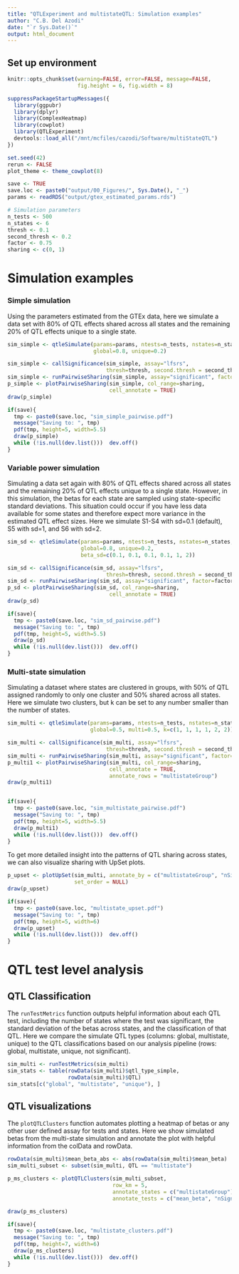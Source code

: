 ```yaml
---
title: "QTLExperiment and multistateQTL: Simulation examples"
author: "C.B. Del Azodi"
date: "`r Sys.Date()`"
output: html_document
---
```


## Set up environment

```r
knitr::opts_chunk$set(warning=FALSE, error=FALSE, message=FALSE, 
                      fig.height = 6, fig.width = 8)

```

```r
suppressPackageStartupMessages({
  library(ggpubr)
  library(dplyr)
  library(ComplexHeatmap)
  library(cowplot)
  library(QTLExperiment)
  devtools::load_all("/mnt/mcfiles/cazodi/Software/multiStateQTL")
})

set.seed(42)
rerun <- FALSE
plot_theme <- theme_cowplot(8)

save <- TRUE
save.loc <- paste0("output/00_Figures/", Sys.Date(), "_")
params <- readRDS("output/gtex_estimated_params.rds")

# Simulation parameters
n_tests <- 500
n_states <- 6
thresh <- 0.1
second_thresh <- 0.2
factor <- 0.75
sharing <- c(0, 1)
```


# Simulation examples

### Simple simulation

Using the parameters estimated from the GTEx data, here we simulate a data set with 80% of QTL effects shared across all states and the remaining 20% of QTL effects unique to a single state. 

```r
sim_simple <- qtleSimulate(params=params, ntests=n_tests, nstates=n_states, 
                           global=0.8, unique=0.2) 

sim_simple <- callSignificance(sim_simple, assay="lfsrs", 
                               thresh=thresh, second.thresh = second_thresh)
sim_simple <- runPairwiseSharing(sim_simple, assay="significant", factor=factor)
p_simple <- plotPairwiseSharing(sim_simple, col_range=sharing,
                                cell_annotate = TRUE)
draw(p_simple)

if(save){
  tmp <- paste0(save.loc, "sim_simple_pairwise.pdf")
  message("Saving to: ", tmp)
  pdf(tmp, height=5, width=5.5)
  draw(p_simple)
  while (!is.null(dev.list()))  dev.off()
}
```


### Variable power simulation

Simulating a data set again with 80% of QTL effects shared across all states and the remaining 20% of QTL effects unique to a single state. However, in this simulation, the betas for each state are sampled using state-specific standard deviations. This situation could occur if you have less data available for some states and therefore expect more variance in the estimated QTL effect sizes. Here we simulate S1-S4 with sd=0.1 (default), S5 with sd=1, and S6 with sd=2. 

```r
sim_sd <- qtleSimulate(params=params, ntests=n_tests, nstates=n_states, 
                       global=0.8, unique=0.2, 
                       beta_sd=c(0.1, 0.1, 0.1, 0.1, 1, 2))

sim_sd <- callSignificance(sim_sd, assay="lfsrs", 
                               thresh=thresh, second.thresh = second_thresh)
sim_sd <- runPairwiseSharing(sim_sd, assay="significant", factor=factor)
p_sd <- plotPairwiseSharing(sim_sd, col_range=sharing,
                                cell_annotate = TRUE)
draw(p_sd)

if(save){
  tmp <- paste0(save.loc, "sim_sd_pairwise.pdf")
  message("Saving to: ", tmp)
  pdf(tmp, height=5, width=5.5)
  draw(p_sd)
  while (!is.null(dev.list()))  dev.off()
}
```

### Multi-state simulation

Simulating a dataset where states are clustered in groups, with 50% of QTL assigned randomly to only one cluster and 50% shared across all states. Here we simulate two clusters, but k can be set to any number smaller than the number of states.

```r
sim_multi <- qtleSimulate(params=params, ntests=n_tests, nstates=n_states, 
                          global=0.5, multi=0.5, k=c(1, 1, 1, 1, 2, 2))

sim_multi <- callSignificance(sim_multi, assay="lfsrs", 
                               thresh=thresh, second.thresh = second_thresh)
sim_multi <- runPairwiseSharing(sim_multi, assay="significant", factor=factor)
p_multi1 <- plotPairwiseSharing(sim_multi, col_range=sharing,
                                cell_annotate = TRUE,
                                annotate_rows = "multistateGroup")
draw(p_multi1)


if(save){
  tmp <- paste0(save.loc, "sim_multistate_pairwise.pdf")
  message("Saving to: ", tmp)
  pdf(tmp, height=5, width=5.5)
  draw(p_multi1)
  while (!is.null(dev.list()))  dev.off()
}
```

To get more detailed insight into the patterns of QTL sharing across states, we can also visualize sharing with UpSet plots. 

```r
p_upset <- plotUpSet(sim_multi, annotate_by = c("multistateGroup", "nSignificant"), 
                     set_order = NULL)
draw(p_upset)

if(save){
  tmp <- paste0(save.loc, "multistate_upset.pdf")
  message("Saving to: ", tmp)
  pdf(tmp, height=5, width=6)
  draw(p_upset)
  while (!is.null(dev.list()))  dev.off()
}
```


# QTL test level analysis

## QTL Classification 

The `runTestMetrics` function outputs helpful information about each QTL test, including the number of states where the test was significant, the standard deviation of the betas across states, and the classification of that QTL. Here we compare the simulate QTL types (columns: global, multistate, unique) to the QTL classifications based on our analysis pipeline (rows: global, multistate, unique, not significant).

```r
sim_multi <- runTestMetrics(sim_multi)
sim_stats <- table(rowData(sim_multi)$qtl_type_simple, 
                   rowData(sim_multi)$QTL)
sim_stats[c("global", "multistate", "unique"), ]
```

## QTL visualizations

The `plotQTLClusters` function automates plotting a heatmap of betas or any other user defined assay for tests and states. Here we show simulated betas from the multi-state simulation and annotate the plot with helpful information from the colData and rowData.

```r
rowData(sim_multi)$mean_beta_abs <- abs(rowData(sim_multi)$mean_beta)
sim_multi_subset <- subset(sim_multi, QTL == "multistate")

p_ms_clusters <- plotQTLClusters(sim_multi_subset,
                                 row_km = 5, 
                                 annotate_states = c("multistateGroup"),
                                 annotate_tests = c("mean_beta", "nSignificant"))

draw(p_ms_clusters)

if(save){
  tmp <- paste0(save.loc, "multistate_clusters.pdf")
  message("Saving to: ", tmp)
  pdf(tmp, height=7, width=6)
  draw(p_ms_clusters)
  while (!is.null(dev.list()))  dev.off()
}
```

